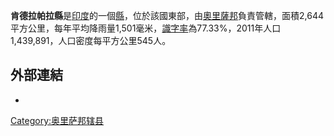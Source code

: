 '''肯德拉帕拉縣'''是[[印度|印度]]的一個[[縣|縣]]，位於該國東部，由[[奧里薩邦|奧里薩邦]]負責管轄，面積2,644平方公里，每年平均降雨量1,501毫米，[[識字率|識字率]]為77.33%，2011年人口1,439,891，人口密度每平方公里545人。

==外部連結==
* {{official website|http://kendrapara.nic.in}}

{{奥里萨邦行政区划小作品}}
[[Category:奥里萨邦辖县|Category:奥里萨邦辖县]]
